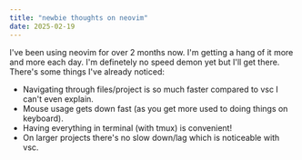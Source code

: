 ```yaml
---
title: "newbie thoughts on neovim"
date: 2025-02-19
---
```


I've been using neovim for over 2 months now. I'm getting a hang of it more and more each day. I'm definetely no speed demon yet but I'll get there. There's some things I've already noticed:

- Navigating through files/project is so much faster compared to vsc I can't even explain.
- Mouse usage gets down fast (as you get more used to doing things on keyboard).
- Having everything in terminal (with tmux) is convenient!
- On larger projects there's no slow down/lag which is noticeable with vsc.
